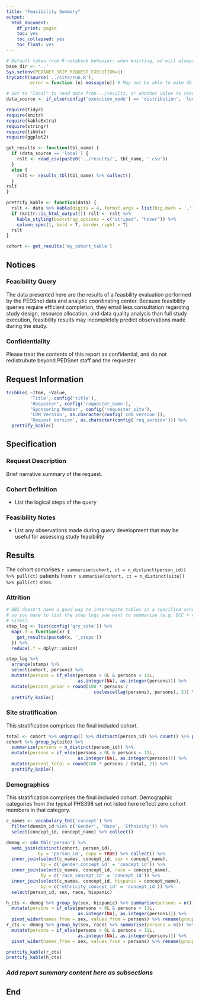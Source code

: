 ```yaml
---
title: "Feasibility Summary"
output:
  html_document:
    df_print: paged
    toc: yes
    toc_collapsed: yes
    toc_float: yes
---
```


```r
# Default taken from R notebook behavior: when knitting, wd will always be location of notebook
base_dir <- '..'
Sys.setenv(PEDSNET_SKIP_REQUEST_EXECUTION=1)
tryCatch(source('../site/run.R'),
         error = function (e) message(e)) # May not be able to make db connection

# Set to "local" to read data from ../results, or another value to read from db
data_source <- if_else(config('execution_mode') == 'distribution', 'local', 'not_local')

require(tidyr)
require(knitr)
require(kableExtra)
require(stringr)
require(tibble)
require(ggplot2)

get_results <- function(tbl_name) {
  if (data_source == 'local') {
    rslt <- read_csv(paste0('../results/', tbl_name, '.csv'))
  }
  else {
    rslt <- results_tbl(tbl_name) %>% collect()
  }
rslt
}

prettify_kable <- function(data) {
  rslt <- data %>% kable(digits = 4, format.args = list(big.mark = ','))
  if (knitr::is_html_output()) rslt <- rslt %>%
    kable_styling(bootstrap_options = c("striped", "hover")) %>%
    column_spec(1, bold = T, border_right = T)
  rslt
}

cohort <- get_results('my_cohort_table')
```

## Notices

### Feasibility Query

The data presented here are the results of a feasbility evaluation performed by
the PEDSnet data and analytic coordinating center.  Because feasibility queries
require efficient completion, they entail less consultation regarding study
design, resource allocation, and data quality analysis than full study
execution, feasibility results may incompletely predict observations made
during the study.

### Confidentiality

Please treat the contents of this report as confidential, and do not
redistrubute beyond PEDSnet staff and the requester.

## Request Information

```r
tribble( ~Item, ~Value,
         'Title', config('title'),
         'Requester', config('requester_name'),
         'Sponsoring Member', config('requester_site'),
         'CDM Version', as.character(config('cdm_version')),
         'Request Version', as.character(config('req_version'))) %>%
  prettify_kable()

```

## Specification

### Request Description

Brief narrative summary of the request.

### Cohort Definition

* List the logical steps of the query

### Feasibility Notes

* List any observations made during query development that may be useful for
  assessing study feasibility

## Results

The cohort comprises `r summarise(cohort, ct = n_distinct(person_id)) %>% pull(ct)`
patients from `r summarise(cohort, ct = n_distinct(site)) %>% pull(ct)` sites.

### Attrition

```r
# DBI doesn't have a good way to interrogate tables in a specified schema,
# so you have to list the step logs you want to summarise (e.g. DCC + remote
# sites).
step_log <- list(config('qry_site')) %>%
  map(.f = function(x) {
    get_results(paste0(x, '_steps'))
  }) %>%
  reduce(.f = dplyr::union)

step_log %>%
  arrange(stamp) %>%
  select(cohort, persons) %>%
  mutate(persons = if_else(persons > 0L & persons < 11L,
                           as.integer(NA), as.integer(persons))) %>%
  mutate(percent_prior = round(100 * persons /
                                 coalesce(lag(persons), persons), 2)) %>%
  prettify_kable()
```

### Site stratification

This stratification comprises the final included cohort.

```r
total <- cohort %>% ungroup() %>% distinct(person_id) %>% count() %>% pull(n)
cohort %>% group_by(site) %>%
  summarize(persons = n_distinct(person_id)) %>%
  mutate(persons = if_else(persons > 0L & persons < 11L,
                           as.integer(NA), as.integer(persons))) %>%
  mutate(percent_total = round(100 * persons / total, 2)) %>%
  prettify_kable()
```

### Demographics

This stratification comprises the final included cohort. Demographic
categories from the typical PHS398 set not listed here reflect zero
cohort members in that category.

```r
c_names <- vocabulary_tbl('concept') %>%
  filter(domain_id %in% c('Gender', 'Race', 'Ethnicity')) %>%
  select(concept_id, concept_name) %>% collect()

demog <- cdm_tbl('person') %>%
  semi_join(distinct(cohort, person_id),
            by = 'person_id', copy = TRUE) %>% collect() %>%
  inner_join(select(c_names, concept_id, sex = concept_name),
             by = c('gender_concept_id' = 'concept_id')) %>%
  inner_join(select(c_names, concept_id, race = concept_name),
             by = c('race_concept_id' = 'concept_id')) %>%
  inner_join(select(c_names, concept_id, hispanic = concept_name),
             by = c('ethnicity_concept_id' = 'concept_id')) %>%
  select(person_id, sex, race, hispanic)

h_cts <- demog %>% group_by(sex, hispanic) %>% summarise(persons = n()) %>%
  mutate(persons = if_else(persons > 0L & persons < 11L,
                           as.integer(NA), as.integer(persons))) %>%
  pivot_wider(names_from = sex, values_from = persons) %>% rename(group = hispanic)
r_cts <- demog %>% group_by(sex, race) %>% summarise(persons = n()) %>%
  mutate(persons = if_else(persons > 0L & persons < 11L,
                           as.integer(NA), as.integer(persons))) %>%
  pivot_wider(names_from = sex, values_from = persons) %>% rename(group = race)

prettify_kable(r_cts)
prettify_kable(h_cts)

```

### _Add report summary content here as subsections_

## End
